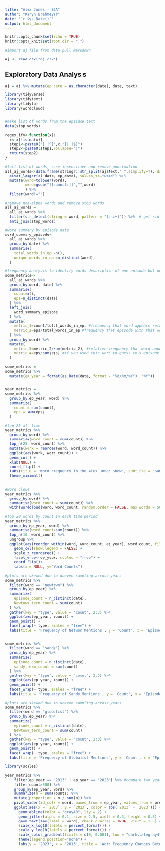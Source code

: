 ---
title: "Alex Jones - EDA"
author: "Karyn Brehmeyer"
date: '`r Sys.Date()`'
output: html_document
---

```{r setup, include=FALSE}
knitr::opts_chunk$set(echo = TRUE)
knitr::opts_knit$set(root.dir = ".")

#import aj file from data pull markdown

aj <- read_csv("aj.csv")

```

## Exploratory Data Analysis

```{r, echo=FALSE}


aj = aj %>% mutate(ep_date = as.character(date), date, text)

library(tidyverse)
library(tidytext)
library(tidylo)
library(wordcloud)


#make list of words from the epsidoe text
data(stop_words)

regex_ify<-function(x){
  x<-x[!is.na(x)]
  step1<-paste0("[ |^]",x,"[| |$]")
  step2<-paste0(step1,collapse="|")
  return(step2)
}

#full list of words, case insensitive and remove punctuation
all_aj_words<-data.frame(stringr::str_split(aj$text," ",simplify=T), date = aj$date, ep_date = aj$ep_date) %>% 
  pivot_longer(c(-date,-ep_date), values_to="word") %>% 
  mutate(word=tolower(word),
         word=gsub("[[:punct:]]","",word)
         ) %>% 
  filter(word!="")

#remove non-alpha words and remove stop words
all_aj_words = 
  all_aj_words %>%
  filter(str_detect(string = word, pattern = "[a-z+]")) %>%  # get rid weird non alphas
  anti_join(stop_words)

#word summary by episode date
word_summary_episode<-
  all_aj_words %>% 
  group_by(date) %>% 
  summarise(
    total_words_in_ep =n(),
    unique_words_in_ep =n_distinct(word),
  )

#frequency analysis to identify words description of one episode but not others
some_metrics<-
  all_aj_words %>% 
  group_by(word, date) %>% 
  summarise(
    count=n(),
    eps=n_distinct(date)
  ) %>% 
  left_join(
    word_summary_episode
  ) %>% 
  mutate(
    metric_1=count/total_words_in_ep, #frequency that word appears relative to all words in episode
    metric_2=eps/total_words_in_ep #frequency that episode with that word appear relative to all episodes
  ) %>% 
  group_by(word) %>% 
  mutate(
    metric_3=metric_2/sum(metric_2), #relative frequency that word appears in episode relative to other episodes
    metric_4=eps/sum(eps) #if you used this word to guess this episode's date how often would you be right
  )

some_metrics = 
some_metrics %>% 
  mutate(ep_year = format(as.Date(date, format = "%d/%m/%Y"), "%Y"))
  

year_metrics = 
some_metrics %>% 
  group_by(ep_year, word) %>% 
  summarize(
    count = sum(count),
    eps = sum(eps)
  ) 

```

```{r test plots}

#top 25 all time 
year_metrics %>%
  group_by(word) %>% 
  summarise(word_count = sum(count)) %>% 
  top_n(25, word_count) %>% 
  mutate(work = reorder(word, word_count)) %>% 
  ggplot(aes(work, word_count)) +
  geom_col() +
  xlab(NULL) +
  coord_flip() +
  labs(title = 'Word Frequency in the Alex Jones Show', subtitle = 'Sampling from 2002 to 2023', x = "Term", y = 'Word Count') +
  theme_minimal()
  

#word cloud
year_metrics %>% 
  group_by(word) %>% 
  summarise(word_count = sum(count)) %>% 
  with(wordcloud(word, word_count, random.order = FALSE, max.words = 50))  

#Top 20 words by count in each time period
year_metrics %>% 
  group_by(ep_year, word) %>%
  summarise(word_count=sum(count)) %>% 
  top_n(10, word_count) %>%
  ungroup %>%
  ggplot(aes(reorder_within(word, word_count, ep_year), word_count, fill = ep_year)) +
    geom_col(show.legend = FALSE) +
    scale_x_reordered() +
    facet_wrap(~ep_year, scales = "free") +
    coord_flip()+
    labs(x = NULL, y="Word Counts")


```

```{r Newtown}

#plots are skewed due to uneven sampling across years
some_metrics %>% 
  filter(word == "newtown") %>% 
  group_by(ep_year) %>% 
  summarize(
    episode_count = n_distinct(date),
    Newtown_term_count = sum(count)
  ) %>% 
  gather(key = "type", value = "count", 2:3) %>% 
  ggplot(aes(ep_year, count)) + 
  geom_point() + 
  facet_wrap(~ type, scales = "free") +
  labs(title = 'Frequency of Netwon Mentions', y = 'Count', x = 'Episode Year')


some_metrics %>% 
  filter(word == 'sandy') %>% 
  group_by(ep_year) %>% 
  summarize(
    episode_count = n_distinct(date),
    sandy_term_count = sum(count)
  ) %>% 
  gather(key = "type", value = "count", 2:3) %>% 
  ggplot(aes(ep_year, count)) + 
  geom_point() + 
  facet_wrap(~ type, scales = "free") +
  labs(title = 'Frequency of Sandy Mentions', y = 'Count', x = 'Episode Year')


```

```{r globalists}

#plots are skewed due to uneven sampling across years
some_metrics %>% 
  filter(word == "globalist") %>% 
  group_by(ep_year) %>% 
  summarize(
    episode_count = n_distinct(date),
    Newtown_term_count = sum(count)
  ) %>% 
  gather(key = "type", value = "count", 2:3) %>% 
  ggplot(aes(ep_year, count)) + 
  geom_point() + 
  facet_wrap(~ type, scales = "free") +
  labs(title = 'Frequency of Globalist Mentions', y = 'Count', x = 'Episode Year')


```

```{r, warning=FALSE}
library(scales)

year_metrics %>% 
    filter(ep_year == '2013' | ep_year == '2023') %>% #compare two years
    filter(count>500) %>% 
    group_by(ep_year, word) %>%
    summarize(n = sum(count)) %>% 
    mutate(proportion = n / sum(n)) %>% 
    pivot_wider(id_cols = word, names_from = ep_year, values_from = proportion) %>% 
    ggplot(aes(x = `2013`, y = `2023`, color = abs(`2013` - `2023`))) +
      geom_abline(color = "gray40", lty = 2) +
      geom_jitter(alpha = 0.1, size = 2.5, width = 0.3, height = 0.3) +
      geom_text(aes(label = word), check_overlap = TRUE, vjust = 1.5) +
      scale_x_log10(labels = percent_format()) +
      scale_y_log10(labels = percent_format()) +
      scale_color_gradient(limits = c(0, 0.001), low = "darkslategray4", high = "gray75") +
      theme(legend.position="none") +
      labs(y = '2023', x = '2013', title = 'Word Frequency Changes Between 2013 & 2023') 
    


```


